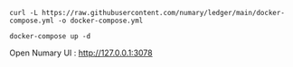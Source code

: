```shell
curl -L https://raw.githubusercontent.com/numary/ledger/main/docker-compose.yml -o docker-compose.yml

docker-compose up -d
```
Open Numary UI : http://127.0.0.1:3078